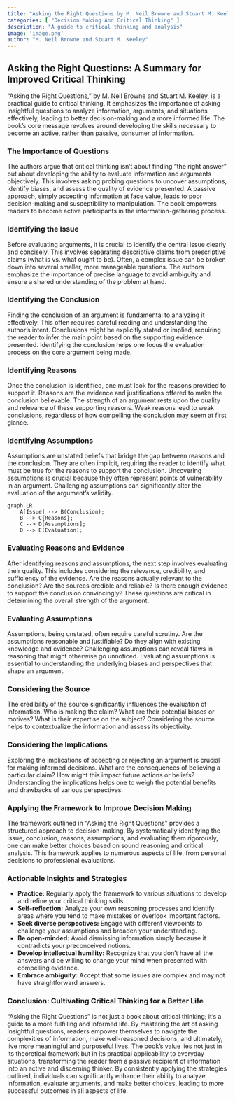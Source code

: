 ```yaml
---
title: "Asking the Right Questions by M. Neil Browne and Stuart M. Keeley"
categories: [ "Decision Making And Critical Thinking" ]
description: "A guide to critical thinking and analysis"
image: 'image.png'
author: "M. Neil Browne and Stuart M. Keeley"
---
```

## Asking the Right Questions: A Summary for Improved Critical Thinking

"Asking the Right Questions," by M. Neil Browne and Stuart M. Keeley, is a practical guide to critical thinking.  It emphasizes the importance of asking insightful questions to analyze information, arguments, and situations effectively, leading to better decision-making and a more informed life.  The book's core message revolves around developing the skills necessary to become an active, rather than passive, consumer of information.

### The Importance of Questions

The authors argue that critical thinking isn't about finding "the right answer" but about developing the ability to evaluate information and arguments objectively.  This involves asking probing questions to uncover assumptions, identify biases, and assess the quality of evidence presented.  A passive approach, simply accepting information at face value, leads to poor decision-making and susceptibility to manipulation.  The book empowers readers to become active participants in the information-gathering process.

### Identifying the Issue

Before evaluating arguments, it is crucial to identify the central issue clearly and concisely.  This involves separating descriptive claims from prescriptive claims (what is vs. what ought to be).  Often, a complex issue can be broken down into several smaller, more manageable questions.  The authors emphasize the importance of precise language to avoid ambiguity and ensure a shared understanding of the problem at hand.

### Identifying the Conclusion

Finding the conclusion of an argument is fundamental to analyzing it effectively.  This often requires careful reading and understanding the author's intent. Conclusions might be explicitly stated or implied, requiring the reader to infer the main point based on the supporting evidence presented.  Identifying the conclusion helps one focus the evaluation process on the core argument being made.

### Identifying Reasons

Once the conclusion is identified, one must look for the reasons provided to support it.  Reasons are the evidence and justifications offered to make the conclusion believable.  The strength of an argument rests upon the quality and relevance of these supporting reasons.   Weak reasons lead to weak conclusions, regardless of how compelling the conclusion may seem at first glance.

### Identifying Assumptions

Assumptions are unstated beliefs that bridge the gap between reasons and the conclusion.  They are often implicit, requiring the reader to identify what must be true for the reasons to support the conclusion.  Uncovering assumptions is crucial because they often represent points of vulnerability in an argument. Challenging assumptions can significantly alter the evaluation of the argument's validity.

```mermaid
graph LR
    A[Issue] --> B(Conclusion);
    B --> C{Reasons};
    C --> D[Assumptions];
    D --> E(Evaluation);
```

### Evaluating Reasons and Evidence

After identifying reasons and assumptions, the next step involves evaluating their quality.  This includes considering the relevance, credibility, and sufficiency of the evidence.  Are the reasons actually relevant to the conclusion?  Are the sources credible and reliable?  Is there enough evidence to support the conclusion convincingly?  These questions are critical in determining the overall strength of the argument.

### Evaluating Assumptions

Assumptions, being unstated, often require careful scrutiny. Are the assumptions reasonable and justifiable?  Do they align with existing knowledge and evidence?  Challenging assumptions can reveal flaws in reasoning that might otherwise go unnoticed.  Evaluating assumptions is essential to understanding the underlying biases and perspectives that shape an argument.


### Considering the Source

The credibility of the source significantly influences the evaluation of information.  Who is making the claim?  What are their potential biases or motives?  What is their expertise on the subject?  Considering the source helps to contextualize the information and assess its objectivity.

### Considering the Implications

Exploring the implications of accepting or rejecting an argument is crucial for making informed decisions.  What are the consequences of believing a particular claim?  How might this impact future actions or beliefs?  Understanding the implications helps one to weigh the potential benefits and drawbacks of various perspectives.


### Applying the Framework to Improve Decision Making

The framework outlined in "Asking the Right Questions" provides a structured approach to decision-making.  By systematically identifying the issue, conclusion, reasons, assumptions, and evaluating them rigorously, one can make better choices based on sound reasoning and critical analysis.  This framework applies to numerous aspects of life, from personal decisions to professional evaluations.


### Actionable Insights and Strategies

* **Practice:**  Regularly apply the framework to various situations to develop and refine your critical thinking skills.
* **Self-reflection:**  Analyze your own reasoning processes and identify areas where you tend to make mistakes or overlook important factors.
* **Seek diverse perspectives:**  Engage with different viewpoints to challenge your assumptions and broaden your understanding.
* **Be open-minded:**  Avoid dismissing information simply because it contradicts your preconceived notions.
* **Develop intellectual humility:**  Recognize that you don't have all the answers and be willing to change your mind when presented with compelling evidence.
* **Embrace ambiguity:**  Accept that some issues are complex and may not have straightforward answers.


### Conclusion: Cultivating Critical Thinking for a Better Life


"Asking the Right Questions" is not just a book about critical thinking; it's a guide to a more fulfilling and informed life.  By mastering the art of asking insightful questions, readers empower themselves to navigate the complexities of information, make well-reasoned decisions, and ultimately, live more meaningful and purposeful lives.  The book's value lies not just in its theoretical framework but in its practical applicability to everyday situations, transforming the reader from a passive recipient of information into an active and discerning thinker.  By consistently applying the strategies outlined, individuals can significantly enhance their ability to analyze information, evaluate arguments, and make better choices, leading to more successful outcomes in all aspects of life.

